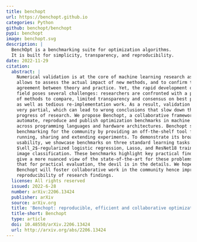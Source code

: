 ```yaml
---
title: benchopt
url: https://benchopt.github.io
categories: Python
github: benchopt/benchopt
pypi: benchopt
image: benchopt.svg
description: |
  BenchOpt is a benchmarking suite for optimization algorithms.
  It is built for simplicity, transparency, and reproducibility.
date: 2022-11-29
citation:
  abstract: |
    Numerical validation is at the core of machine learning research as it
    allows to assess the actual impact of new methods, and to confirm the
    agreement between theory and practice. Yet, the rapid development of the
    field poses several challenges: researchers are confronted with a profusion
    of methods to compare, limited transparency and consensus on best practices,
    as well as tedious re-implementation work. As a result, validation is often
    very partial, which can lead to wrong conclusions that slow down the
    progress of research. We propose Benchopt, a collaborative framework to
    automate, reproduce and publish optimization benchmarks in machine learning
    across programming languages and hardware architectures. Benchopt simplifies
    benchmarking for the community by providing an off-the-shelf tool for
    running, sharing and extending experiments. To demonstrate its broad
    usability, we showcase benchmarks on three standard learning tasks:
    $\ell_2$-regularized logistic regression, Lasso, and ResNet18 training for
    image classification. These benchmarks highlight key practical findings that
    give a more nuanced view of the state-of-the-art for these problems, showing
    that for practical evaluation, the devil is in the details. We hope that
    Benchopt will foster collaborative work in the community hence improving the
    reproducibility of research findings.
  license: All rights reserved
  issued: 2022-6-28
  number: arXiv:2206.13424
  publisher: arXiv
  source: arXiv.org
  title: 'Benchopt: reproducible, efficient and collaborative optimization benchmarks'
  title-short: Benchopt
  type: article
  doi: 10.48550/arXiv.2206.13424
  url: http://arxiv.org/abs/2206.13424
---
```

